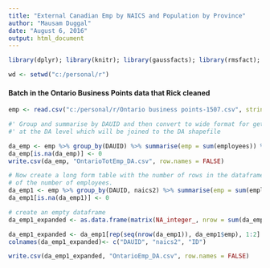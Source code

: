 ```yaml
---
title: "External Canadian Emp by NAICS and Population by Province"
author: "Mausam Duggal"
date: "August 6, 2016"
output: html_document
---
```


```r
library(dplyr); library(knitr); library(gaussfacts); library(rmsfact); library(reshape2); library(rgdal); library(sp); library(stringr)

wd <- setwd("c:/personal/r")
```

#### Batch in the Ontario Business Points data that Rick cleaned 


```r
emp <- read.csv("c:/personal/r/Ontario business points-1507.csv", stringsAsFactors = FALSE)

```

```r
#' Group and summarise by DAUID and then convert to wide format for getting total employment 
#' at the DA level which will be joined to the DA shapefile

da_emp <- emp %>% group_by(DAUID) %>% summarise(emp = sum(employees)) %>% .[-c(1:2),]
da_emp[is.na(da_emp)] <- 0
write.csv(da_emp, "OntarioTotEmp_DA.csv", row.names = FALSE)

```


```r

# Now create a long form table with the number of rows in the dataframe matching those
# of the number of employees.
da_emp1 <- emp %>% group_by(DAUID, naics2) %>% summarise(emp = sum(employees)) %>% .[-c(1:2),]
da_emp1[is.na(da_emp1)] <- 0

# create an empty dataframe
da_emp1_expanded <- as.data.frame(matrix(NA_integer_, nrow = sum(da_emp1$emp), ncol = 2))

da_emp1_expanded <- da_emp1[rep(seq(nrow(da_emp1)), da_emp1$emp), 1:2] %>% transform(., ID = seq.int(nrow(da_emp1_expanded)))
colnames(da_emp1_expanded)<- c("DAUID", "naics2", "ID")

```


```r
write.csv(da_emp1_expanded, "OntarioEmp_DA.csv", row.names = FALSE)

```



